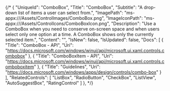 {/* {
    "UniqueId": "ComboBox",
    "Title": "ComboBox",
    "Subtitle": "A drop-down list of items a user can select from.",
    "ImagePath": "ms-appx:///Assets/ControlImages/ComboBox.png",
    "ImageIconPath": "ms-appx:///Assets/ControlIcons/ComboBoxIcon.png",
    "Description": "Use a ComboBox when you need to conserve on-screen space and when users select only one option at a time. A ComboBox shows only the currently selected item.",
    "Content": "",
    "IsNew": false,
    "IsUpdated": false,
    "Docs": [
    {
        "Title": "ComboBox - API",
        "Uri": "https://docs.microsoft.com/windows/winui/api/microsoft.ui.xaml.controls.combobox"
    },
    {
        "Title": "ComboBoxItem - API",
        "Uri": "https://docs.microsoft.com/windows/winui/api/microsoft.ui.xaml.controls.comboboxitem"
    },
    {
        "Title": "Guidelines",
        "Uri": "https://docs.microsoft.com/windows/apps/design/controls/combo-box"
    }
    ],
    "RelatedControls": [
    "ListBox",
    "RadioButton",
    "CheckBox",
    "ListView",
    "AutoSuggestBox",
    "RatingControl"
    ]
}, */}